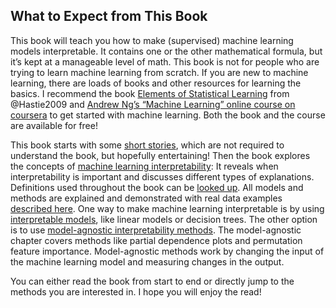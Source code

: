 ## What to Expect from This Book
This book will teach you how to make (supervised) machine learning models interpretable.
It contains one or the other mathematical formula, but it's kept at a manageable level of math.
This book is not for people who are trying to learn machine learning from scratch.
If you are new to machine learning, there are loads of books and other resources for learning the basics.
I recommend the book [Elements of Statistical Learning](https://web.stanford.edu/~hastie/ElemStatLearn/) from @Hastie2009 and [Andrew Ng's "Machine Learning" online course on coursera](https://www.coursera.org/learn/machine-learning) to get started with machine learning.
Both the book and the course are available for free!
  
This book starts with some [short stories](#storytime), which are not required to understand the book, but hopefully entertaining!
Then the book explores the concepts of [machine learning interpretability](#interpretability):
It reveals when interpretability is important and discusses different types of explanations.
Definitions used throughout the book can be [looked up](#definitions).
All models and methods are explained and demonstrated with real data examples [described here](#data).
One way to make machine learning interpretable is by using [interpretable models](#simple), like linear models or decision trees.
The other option is to use [model-agnostic interpretability methods](#agnostic).
The model-agnostic chapter covers methods like partial dependence plots and permutation feature importance.
Model-agnostic methods work by changing the input of the machine learning model and measuring changes in the output.

You can either read the book from start to end or directly jump to the methods you are interested in.
I hope you will enjoy the read!
